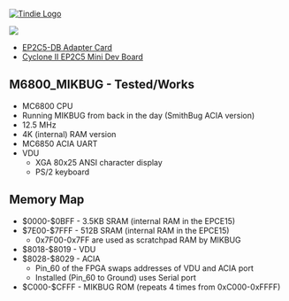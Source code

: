 <a href="https://www.tindie.com/products/land_boards/z80-6502-6809-fpga-multicomp-pcb-ep2c5-db/" >
<img src="http://land-boards.com/tindie/tindie-larges-v2.png" alt="Tindie Logo">
</img></a> 

<img src="http://land-boards.com/blwiki/images/c/c4/P1743-720PX.jpg"></img>

* [http://land-boards.com/blwiki/index.php?title=EP2C5-DB EP2C5-DB Adapter Card]
* [http://land-boards.com/blwiki/index.php?title=Cyclone_II_EP2C5_Mini_Dev_Board Cyclone II EP2C5 Mini Dev Board]

== M6800_MIKBUG - Tested/Works ==

* MC6800 CPU
* Running MIKBUG from back in the day (SmithBug ACIA version)
* 12.5 MHz
* 4K (internal) RAM version
* MC6850 ACIA UART
* VDU
** XGA 80x25 ANSI character display
** PS/2 keyboard

== Memory Map ==

* $0000-$0BFF - 3.5KB SRAM (internal RAM in the EPCE15)
*	$7E00-$7FFF - 512B SRAM (internal RAM in the EPCE15)
** 0x7F00-0x7FF are used as scratchpad RAM by MIKBUG
*	$8018-$8019 - VDU
*	$8028-$8029 - ACIA
** Pin_60 of the FPGA swaps addresses of VDU and ACIA port
** Installed (Pin_60 to Ground) uses Serial port
* $C000-$CFFF - MIKBUG ROM (repeats 4 times from 0xC000-0xFFFF)
